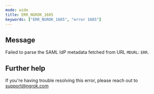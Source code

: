 ```yaml
---
mode: wide
title: ERR_NGROK_1685
keywords: ["ERR_NGROK_1685", "error 1685"]
---
```


## Message

Failed to parse the SAML IdP metadata fetched from URL `MDURL`: `ERR`.

## Further help

If you're having trouble resolving this error, please reach out to [support@ngrok.com](mailto:support@ngrok.com?subject=Help%20with%20ERR_NGROK_1685)
